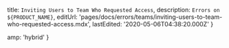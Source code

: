 
  title: `Inviting Users to Team Who Requested Access`,
  description: `Errors on ${PRODUCT_NAME}`,
  editUrl:
    'pages/docs/errors/teams/inviting-users-to-team-who-requested-access.mdx',
  lastEdited: '2020-05-06T04:38:20.000Z'
}


  amp: 'hybrid'
}
